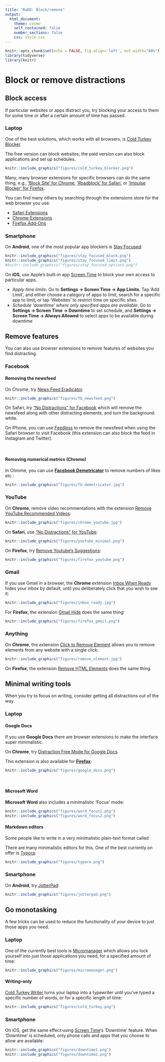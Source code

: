 ```yaml
---
title: "ReDD: Block/remove"
output:
  html_document:
    theme: cosmo
    self_contained: false
    number_sections: false
    css: style.css
---
```



```r
knitr::opts_chunk$set(echo = FALSE, fig.align='left', out.width="80%")
library(tidyverse)
library(knitr)

```


# Block or remove distractions {.tabset}
## Block access
If particular websites or apps distract you, try blocking your access to them for some time or after a certain amount of time has passed.

### Laptop
One of the best solutions, which works with all browsers, is [Cold Turkey Blocker](https://getcoldturkey.com/).

The free version can block websites; the paid version can also block applications and set up schedules.

```r
knitr::include_graphics("figures/cold_turkey_blocker.png")
```

Many, many browser extensions for specific browsers can do the same thing, e.g., ['Block Site' for Chrome](https://chrome.google.com/webstore/detail/block-site-website-blocke/eiimnmioipafcokbfikbljfdeojpcgbh/related?hl=en), ['Roadblock' for Safari](https://safari-extensions.apple.com/details/?id=com.obiedcorner.Roadblock-WE58FS6Q6B), or ['Impulse Blocker' for Firefox](https://addons.mozilla.org/en-US/firefox/addon/impulse-blocker/?src=search).

You can find many others by searching through the extensions store for the web browser you use:

- [Safari Extensions](https://safari-extensions.apple.com)
- [Chrome Extensions](https://chrome.google.com/webstore/category/extensions?hl=en)
- [Firefox Add-Ons](https://addons.mozilla.org/en-GB/firefox/)

### Smartphone
On **Android**, one of the most popular app blockers is [Stay Focused](https://play.google.com/store/apps/details?id=com.stayfocused&hl=en_GB):

```r
knitr::include_graphics("figures/stay_focused_block.png")
knitr::include_graphics("figures/stay_focused_limit.png")
#knitr::include_graphics("figures/stay_focused_options.png")
```

On **iOS**, use Apple's built-in app [Screen Time](https://support.apple.com/en-gb/HT208982) to block your own access to particular apps.

- *Apply time limits*: Go to **Settings -> Screen Time -> App Limits**. Tap 'Add Limit', and either choose a category of apps to limit, search for a specific app to limit, or tap 'Websites' to restrict time on specific sites.
- *Schedule 'downtime' where only specified apps are available*: Go to **Settings -> Screen Time -> Downtime** to set schedule, and **Settings -> Screen Time -> Always Allowed** to select apps to be available during downtime


## Remove features
You can also use browser extensions to remove features of websites you find distracting.

### Facebook
#### Removing the newsfeed
On Chrome, try [News Feed Eradicator](https://chrome.google.com/webstore/detail/news-feed-eradicator-for/fjcldmjmjhkklehbacihaiopjklihlgg).

```r
knitr::include_graphics("figures/fb_newsfeed.png")
```

On Safari, try ["No Distractions" for Facebook](https://apps.apple.com/gb/app/no-distractions-for-facebook/id1464306838?mt=12) which will remove the newsfeed along with other distracting elements, and turn the background white.

On iPhone, you can use [Feedless](https://apps.apple.com/us/app/feedless-newsfeed-blocker/id1339509325) to remove the newsfeed when using the Safari browser to visit Facebook (this extension can also block the feed in Instagram and Twitter).

<!-- ```{r, out.width="80%", fig.align='center'} -->
<!-- knitr::include_graphics("figures/feedless.png") -->
<!-- ``` -->

<br>

#### Removing numerical metrics (Chrome)
In Chrome, you can use [**Facebook Demetricator**](https://chrome.google.com/webstore/detail/facebook-demetricator/dbkgglbefgkimiadfjmgnkjmaoahephg) to remove numbers of likes etc.:

```r
knitr::include_graphics("figures/fb-demetricator.jpg")
```

### YouTube
On **Chrome**, remove video recommentations with the extension [Remove YouTube Recommended Videos](https://chrome.google.com/webstore/detail/remove-youtube-recommende/khncfooichmfjbepaaaebmommgaepoid):

```r
knitr::include_graphics("figures/chrome_youtube.jpg")
```


On **Safari**, use ["No Distractions" for YouTube](https://apps.apple.com/gb/app/no-distractions-for-youtube/id1482507016?mt=12):

```r
knitr::include_graphics("figures/youtube_minimal.png")
```

On **Firefox**, try [Remove Youtube's Suggestions](https://addons.mozilla.org/en-US/firefox/addon/remove-youtube-s-suggestions/):

```r
knitr::include_graphics("figures/firefox_youtube.png")
```


### Gmail
If you use Gmail in a browser, the **Chrome** extension [Inbox When Ready](https://chrome.google.com/webstore/detail/inbox-when-ready-for-gmai/cdedhgmbfjhobfnphaoihdfmnjidcpim?hl=gb) hides your inbox by default, until you deliberately click that you wish to see it:

```r
knitr::include_graphics("figures/inbox_ready.jpg")
```

For **Firefox**, the extension [Gmail Hide](https://addons.mozilla.org/en-US/firefox/addon/gmail-hide/?src=search) does the same thing:

```r
knitr::include_graphics("figures/firefox_gmail.png")
```


### Anything
On **Chrome**, the extension [Click to Remove Element](https://chrome.google.com/webstore/detail/click-to-remove-element/jcgpghgjhhahcefnfpbncdmhhddedhnk?hl=gb) allows you to remove elements from any website with a single click:

```r
knitr::include_graphics("figures/remove_element.jpg")
```

On **Firefox**, the extension [Remove HTML Elements](https://addons.mozilla.org/en-US/firefox/addon/remove-html-elements/?src=search) does the same thing.


## Minimal writing tools
When you try to focus on writing, consider getting all distractions out of the way.

### Laptop
#### Google Docs
If you use **Google Docs** there are browser extensions to make the interface super minimalistic.

On **Chrome**, try [Distraction Free Mode for Google Docs](https://chrome.google.com/webstore/detail/distraction-free-mode-for/blmejkgbnceohgjfnoiegdlbfkmpkeha).

This extension is also available for [**Firefox**](https://addons.mozilla.org/en-US/firefox/addon/distraction-free-google-docs/):

```r
knitr::include_graphics("figures/google_docs.png")
```

<br>

#### Microsoft Word
**Microsoft Word** also includes a minimalistic 'Focus' mode:

```r
knitr::include_graphics("figures/word_focus1.png")
knitr::include_graphics("figures/word_focus2.png")
```


#### Markdown editors
Some people like to write in a very minimalistic plain-text format called

There are many minimalistic editors for this.
One of the best currently on offer is [Typora](https://www.typora.io):
```r
knitr::include_graphics("figures/typora.png")
```



### Smartphone
On **Android**, try [JotterPad](https://play.google.com/store/apps/details?id=com.jotterpad.x&hl=en&gl=us):

```r
knitr::include_graphics("figures/jotterpad.png")
```


## Go monotasking
A few tricks can be used to reduce the functionality of your device to just those apps you need.

### Laptop
One of the currently best tools is [Micromanager](https://getcoldturkey.com/micromanager/) which allows you lock yourself into just those applications you need, for a specified amount of time:

```r
knitr::include_graphics("figures/micromanager.png")
```



#### Writing-only
[Cold Turkey Writer](https://getcoldturkey.com/writer/) turns your laptop into a typewriter until you've typed a specific number of words, or for a specific length of time:

```r
knitr::include_graphics("figures/cold_turkey.png")
```


### Smartphone
On iOS, get the same effect using [Screen Time](https://support.apple.com/en-gb/HT208982)'s 'Downtime' feature.
When 'Downtime' is scheduled, only phone calls and apps that you choose to allow are available:

```r
knitr::include_graphics("figures/downtime1.png")
knitr::include_graphics("figures/downtime2.png")
```
